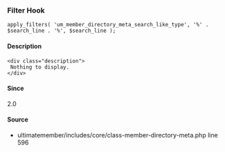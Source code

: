 
<UMBreadCrumb type="filter"/>

### Filter Hook    
    
```
apply_filters( 'um_member_directory_meta_search_like_type', '%' . $search_line . '%', $search_line );
```

#### Description
    <div class="description">
     Nothing to display.
    </div>

#### Since
<div class="description">
2.0
</div>

#### Source
  - <Link href="https://github.com/ultimatemember/ultimatemember/tree/2.5.0/includes/core/class-member-directory-meta.php#L596">ultimatemember/includes/core/class-member-directory-meta.php</Link> <Link href="https://github.com/ultimatemember/ultimatemember/tree/2.5.0/includes/core/class-member-directory-meta.php#L596">line 596</Link>

